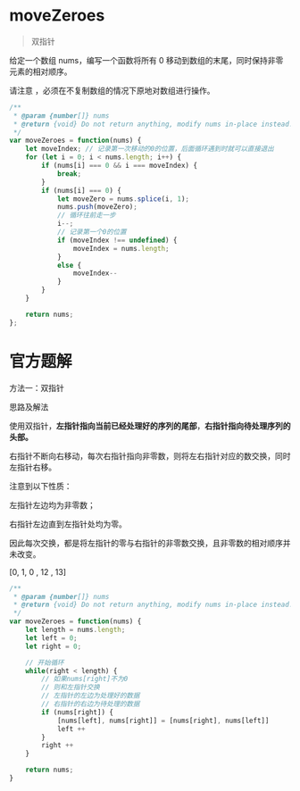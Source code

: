 # moveZeroes

> 双指针

给定一个数组 nums，编写一个函数将所有 0 移动到数组的末尾，同时保持非零元素的相对顺序。

请注意 ，必须在不复制数组的情况下原地对数组进行操作。

``` javascript
/**
 * @param {number[]} nums
 * @return {void} Do not return anything, modify nums in-place instead.
 */
var moveZeroes = function(nums) {
    let moveIndex; // 记录第一次移动的0的位置，后面循环遇到时就可以直接退出
    for (let i = 0; i < nums.length; i++) {
        if (nums[i] === 0 && i === moveIndex) {
            break;
        }
        if (nums[i] === 0) {
            let moveZero = nums.splice(i, 1);
            nums.push(moveZero);
            // 循环往前走一步
            i--;
            // 记录第一个0的位置
            if (moveIndex !== undefined) {
                moveIndex = nums.length;
            }
            else {
                moveIndex--
            }
        }
    }

    return nums;
};
```
# 官方题解

方法一：双指针

思路及解法

使用双指针，**左指针指向当前已经处理好的序列的尾部**，**右指针指向待处理序列的头部。**

右指针不断向右移动，每次右指针指向非零数，则将左右指针对应的数交换，同时左指针右移。

注意到以下性质：

左指针左边均为非零数；

右指针左边直到左指针处均为零。

因此每次交换，都是将左指针的零与右指针的非零数交换，且非零数的相对顺序并未改变。

[0, 1, 0 , 12 , 13]
``` javascript
/**
 * @param {number[]} nums
 * @return {void} Do not return anything, modify nums in-place instead.
 */
var moveZeroes = function(nums) {
    let length = nums.length;
    let left = 0;
    let right = 0;

    // 开始循环
    while(right < length) {
        // 如果nums[right]不为0
        // 则和左指针交换
        // 左指针的左边为处理好的数据
        // 右指针的右边为待处理的数据
        if (nums[right]) {
            [nums[left], nums[right]] = [nums[right], nums[left]]
            left ++
        }
        right ++
    }

    return nums;
}
```
